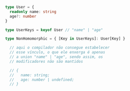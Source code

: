 ```typescript
type User = {
  readonly name: string
  age?: number
}

type UserKeys = keyof User // "name" | "age"

type NonHomomorphic = { [Key in UserKeys]: User[Key] } 

  // aqui o compilador não consegue estabelecer
  // esse vínculo, o que ele enxerga é apenas 
  // a union "name" | "age", sendo assim, os 
  // modificadores não são mantidos

  // {
  //   name: string;
  //   age: number | undefined;
  // }
```